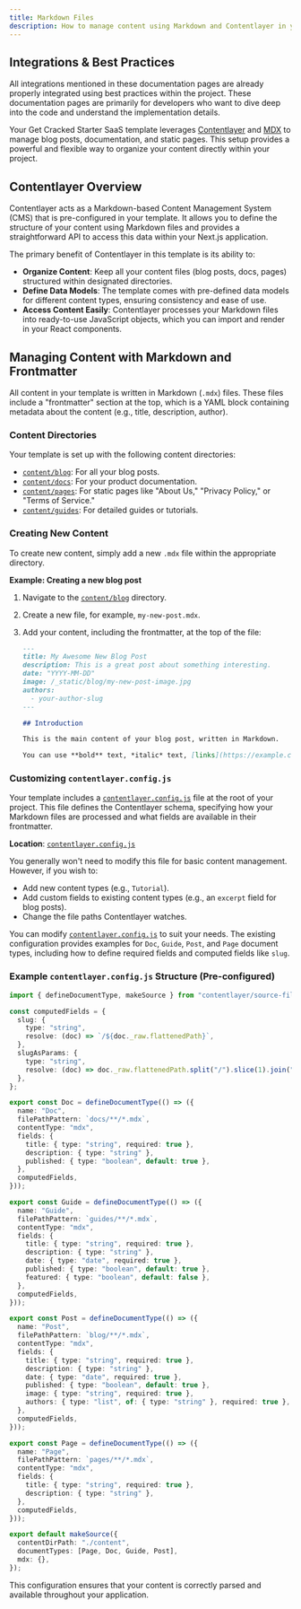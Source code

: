 ```yaml
---
title: Markdown Files
description: How to manage content using Markdown and Contentlayer in your Get Cracked Starter SaaS template.
---
```


## Integrations &amp; Best Practices

All integrations mentioned in these documentation pages are already properly integrated using best practices within the project. These documentation pages are primarily for developers who want to dive deep into the code and understand the implementation details.

Your Get Cracked Starter SaaS template leverages [Contentlayer](https://contentlayer.dev/) and [MDX](https://mdxjs.com/) to manage blog posts, documentation, and static pages. This setup provides a powerful and flexible way to organize your content directly within your project.

## Contentlayer Overview

Contentlayer acts as a Markdown-based Content Management System (CMS) that is pre-configured in your template. It allows you to define the structure of your content using Markdown files and provides a straightforward API to access this data within your Next.js application.

The primary benefit of Contentlayer in this template is its ability to:
-   **Organize Content**: Keep all your content files (blog posts, docs, pages) structured within designated directories.
-   **Define Data Models**: The template comes with pre-defined data models for different content types, ensuring consistency and ease of use.
-   **Access Content Easily**: Contentlayer processes your Markdown files into ready-to-use JavaScript objects, which you can import and render in your React components.

## Managing Content with Markdown and Frontmatter

All content in your template is written in Markdown (`.mdx`) files. These files include a "frontmatter" section at the top, which is a YAML block containing metadata about the content (e.g., title, description, author).

### Content Directories

Your template is set up with the following content directories:

-   [`content/blog`](content/blog): For all your blog posts.
-   [`content/docs`](content/docs): For your product documentation.
-   [`content/pages`](content/pages): For static pages like "About Us," "Privacy Policy," or "Terms of Service."
-   [`content/guides`](content/guides): For detailed guides or tutorials.

### Creating New Content

To create new content, simply add a new `.mdx` file within the appropriate directory.

**Example: Creating a new blog post**

1.  Navigate to the [`content/blog`](content/blog) directory.
2.  Create a new file, for example, `my-new-post.mdx`.
3.  Add your content, including the frontmatter, at the top of the file:

    ```md
    ---
    title: My Awesome New Blog Post
    description: This is a great post about something interesting.
    date: "YYYY-MM-DD"
    image: /_static/blog/my-new-post-image.jpg
    authors:
      - your-author-slug
    ---

    ## Introduction

    This is the main content of your blog post, written in Markdown.

    You can use **bold** text, *italic* text, [links](https://example.com), and more.

    ```

### Customizing `contentlayer.config.js`

Your template includes a [`contentlayer.config.js`](contentlayer.config.ts) file at the root of your project. This file defines the Contentlayer schema, specifying how your Markdown files are processed and what fields are available in their frontmatter.

**Location**: [`contentlayer.config.js`](contentlayer.config.ts)

You generally won't need to modify this file for basic content management. However, if you wish to:
-   Add new content types (e.g., `Tutorial`).
-   Add custom fields to existing content types (e.g., an `excerpt` field for blog posts).
-   Change the file paths Contentlayer watches.

You can modify [`contentlayer.config.js`](contentlayer.config.ts) to suit your needs. The existing configuration provides examples for `Doc`, `Guide`, `Post`, and `Page` document types, including how to define required fields and computed fields like `slug`.

### Example `contentlayer.config.js` Structure (Pre-configured)

```typescript title="contentlayer.config.js"
import { defineDocumentType, makeSource } from "contentlayer/source-files";

const computedFields = {
  slug: {
    type: "string",
    resolve: (doc) => `/${doc._raw.flattenedPath}`,
  },
  slugAsParams: {
    type: "string",
    resolve: (doc) => doc._raw.flattenedPath.split("/").slice(1).join("/"),
  },
};

export const Doc = defineDocumentType(() => ({
  name: "Doc",
  filePathPattern: `docs/**/*.mdx`,
  contentType: "mdx",
  fields: {
    title: { type: "string", required: true },
    description: { type: "string" },
    published: { type: "boolean", default: true },
  },
  computedFields,
}));

export const Guide = defineDocumentType(() => ({
  name: "Guide",
  filePathPattern: `guides/**/*.mdx`,
  contentType: "mdx",
  fields: {
    title: { type: "string", required: true },
    description: { type: "string" },
    date: { type: "date", required: true },
    published: { type: "boolean", default: true },
    featured: { type: "boolean", default: false },
  },
  computedFields,
}));

export const Post = defineDocumentType(() => ({
  name: "Post",
  filePathPattern: `blog/**/*.mdx`,
  contentType: "mdx",
  fields: {
    title: { type: "string", required: true },
    description: { type: "string" },
    date: { type: "date", required: true },
    published: { type: "boolean", default: true },
    image: { type: "string", required: true },
    authors: { type: "list", of: { type: "string" }, required: true },
  },
  computedFields,
}));

export const Page = defineDocumentType(() => ({
  name: "Page",
  filePathPattern: `pages/**/*.mdx`,
  contentType: "mdx",
  fields: {
    title: { type: "string", required: true },
    description: { type: "string" },
  },
  computedFields,
}));

export default makeSource({
  contentDirPath: "./content",
  documentTypes: [Page, Doc, Guide, Post],
  mdx: {},
});
```

This configuration ensures that your content is correctly parsed and available throughout your application.
